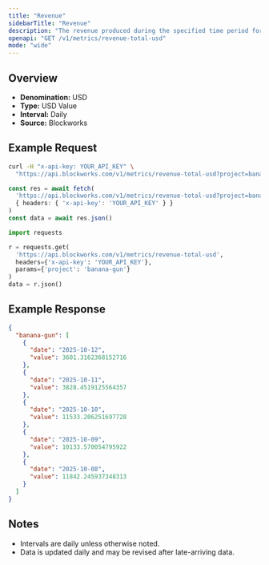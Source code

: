 ```yaml
---
title: "Revenue"
sidebarTitle: "Revenue"
description: "The revenue produced during the specified time period for given project."
openapi: "GET /v1/metrics/revenue-total-usd"
mode: "wide"
---
```


## Overview

- **Denomination:** USD
- **Type:** USD Value
- **Interval:** Daily
- **Source:** Blockworks

## Example Request

<CodeGroup>

```bash cURL
curl -H "x-api-key: YOUR_API_KEY" \
  "https://api.blockworks.com/v1/metrics/revenue-total-usd?project=banana-gun"
```

```typescript TypeScript
const res = await fetch(
  'https://api.blockworks.com/v1/metrics/revenue-total-usd?project=banana-gun',
  { headers: { 'x-api-key': 'YOUR_API_KEY' } }
)
const data = await res.json()
```

```python Python
import requests

r = requests.get(
  'https://api.blockworks.com/v1/metrics/revenue-total-usd',
  headers={'x-api-key': 'YOUR_API_KEY'},
  params={'project': 'banana-gun'}
)
data = r.json()
```

</CodeGroup>

## Example Response

```json
{
  "banana-gun": [
    {
      "date": "2025-10-12",
      "value": 3601.3162368152716
    },
    {
      "date": "2025-10-11",
      "value": 3828.4519125564357
    },
    {
      "date": "2025-10-10",
      "value": 11533.206251697728
    },
    {
      "date": "2025-10-09",
      "value": 10133.570054795922
    },
    {
      "date": "2025-10-08",
      "value": 11842.245937348313
    }
  ]
}
```

## Notes
- Intervals are daily unless otherwise noted.
- Data is updated daily and may be revised after late-arriving data.